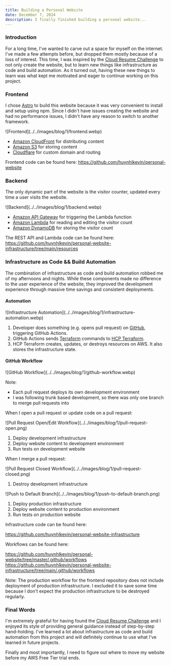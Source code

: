 ```yaml
---
title: Building a Personal Website
date: December 7, 2024
description: I finally finished building a personal website...
---
```


### Introduction
For a long time, I've wanted to carve out a space for myself on the internet. I've made a few attempts before, but dropped them mostly because of a loss of interest. This time, I was inspired by the [Cloud Resume Challenge](https://cloudresumechallenge.dev/) to not only create the website, but to learn new things like infrastructure as code and build automation. As it turned out, having these new things to learn was what kept me motivated and eager to continue working on this project.

### Frontend

I chose [Astro](https://astro.build/) to build this website because it was very convenient to install and setup using npm. Since I didn't have issues creating the website and had no performance issues, I didn't have any reason to switch to another framework.

<div class="markdownImageWrapper">![Frontend](../../images/blog/1/frontend.webp)</div>

- [Amazon CloudFront](https://aws.amazon.com/cloudfront/) for distributing content
- [Amazon S3](https://aws.amazon.com/s3/) for storing content
- [Cloudflare](https://www.cloudflare.com/) for custom domain and routing

Frontend code can be found here: https://github.com/huynhlkevin/personal-website

### Backend

The only dynamic part of the website is the visitor counter, updated every time a user visits the website.

<div class="markdownImageWrapper">![Backend](../../images/blog/1/backend.webp)</div>

- [Amazon API Gateway](https://aws.amazon.com/api-gateway/) for triggering the Lambda function
- [Amazon Lambda](https://aws.amazon.com/lambda/) for reading and editing the visitor count
- [Amazon DynamoDB](https://aws.amazon.com/dynamodb/) for storing the visitor count

The REST API and Lambda code can be found here: https://github.com/huynhlkevin/personal-website-infrastructure/tree/main/resources

### Infrastructure as Code && Build Automation

The combination of infrastructure as code and build automation robbed me of my afternoons and nights. While these components made no difference to the user experience of the website, they improved the development experience through massive time savings and consistent deployments.

#### Automation

<div class="markdownImageWrapper">![Infrastructure Automation](../../images/blog/1/infrastructure-automation.webp)</div>

1. Developer does something (e.g. opens pull request) on [GitHub](https://github.com/), triggering GitHub Actions.
1. GitHub Actions sends [Terraform](https://www.terraform.io/) commands to [HCP Terraform](https://app.terraform.io/).
1. HCP Terraform creates, updates, or destroys resources on AWS. It also stores the infrastructure state.

#### GitHub Workflow

<div class="markdownImageWrapper">![GitHub Workflow](../../images/blog/1/github-workflow.webp)</div>

Note:
- Each pull request deploys its own development environment
- I was following trunk based development, so there was only one branch to merge pull requests into

When I open a pull request or update code on a pull request:

<div class="markdownImageWrapper">![Pull Request Open/Edit Workflow](../../images/blog/1/pull-request-open.png)</div>

1. Deploy development infrastructure
1. Deploy website content to development environment
1. Run tests on development website

When I merge a pull request:

<div class="markdownImageWrapper">![Pull Request Closed Workflow](../../images/blog/1/pull-request-closed.png)</div>

1. Destroy development infrastructure

<div class="markdownImageWrapper">![Push to Default Branch](../../images/blog/1/push-to-default-branch.png)</div>

1. Deploy production infrastructure
1. Deploy website content to production environment
1. Run tests on production website

Infrastructure code can be found here:

https://github.com/huynhlkevin/personal-website-infrastructure

Workflows can be found here:

https://github.com/huynhlkevin/personal-website/tree/master/.github/workflows
https://github.com/huynhlkevin/personal-website-infrastructure/tree/main/.github/workflows

Note: The production workflow for the frontend repository does not include deployment of production infrastructure. I excluded it to save some time because I don't expect the production infrastructure to be destroyed regularly.

### Final Words

I'm extremely grateful for having found the [Cloud Resume Challenge](https://cloudresumechallenge.dev/) and I enjoyed its style of providing general guidance instead of step-by-step hand-holding. I've learned a lot about infrastructure as code and build automation from this project and will definitely continue to use what I've learned in future projects.

Finally and most importantly, I need to figure out where to move my website before my AWS Free Tier trial ends.